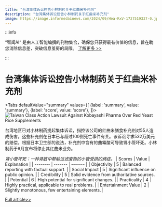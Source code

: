 ```yaml
---
title: "台湾集体诉讼控告小林制药关于红曲米补充剂"
description: "台湾集体诉讼控告小林制药关于红曲米补充剂"
image: https://image.informedainews.com/2024/09/Hea-RxV-1727519337-0.jpg
---
```



:::info

“智闻AI“ 是由人工智能编撰的刊物集合，确保您只获得最有价值的信息，旨在助您消除信息差，突破信息茧房的局限。  [了解更多 >>](/)

:::

# 台湾集体诉讼控告小林制药关于红曲米补充剂


<Tabs
	defaultValue="summary"
	values={[
	{label: 'summary', value: 'summary'},
	{label: 'score', value: 'score'},
]}>
<TabItem value="summary">
<img
  src="https://image.informedainews.com/2024/09/Hea-RxV-1727519337-0.jpg"
  alt="Taiwan Class Action Lawsuit Against Kobayashi Pharma Over Red Yeast Rice Supplements"
/>



台湾地区已对小林制药提起集体诉讼，指控该公司的红曲米膳食补充剂对55人造成伤害。这些补充剂在日本已与超过100例死亡事件有关。该诉讼寻求532万美元的赔偿。根据日本卫生部的说法，补充剂中含有的曲霉酸可导致肾小管坏死。小林制药于8月宣布将停止其红曲米业务。

*肾小管坏死：一种肾脏中帮助过滤废物的小管受损的病症。*
</TabItem>
<TabItem value="score">
	| Scores     | Value   | Explanation |
	| -------- | ------- | ------- |
	| Objectivity  | 5    | Balanced reporting with factual support.    |
	| Social Impact | 5     | Significant influence on public opinion.    |
	| Credibility    | 5    | Solid evidence from authoritative sources.    |
	| Potential    | 6    | High potential for significant changes.    |
	| Practicality    | 4    | Highly practical, applicable to real problems.    |
	| Entertainment Value    | 2    | Slightly monotonous, few entertaining elements.    |
</TabItem>
</Tabs>

[Full article>>](https://asia.nikkei.com/Business/Pharmaceuticals/Class-action-filed-against-Kobayashi-Pharma-in-Taiwan-reports)
